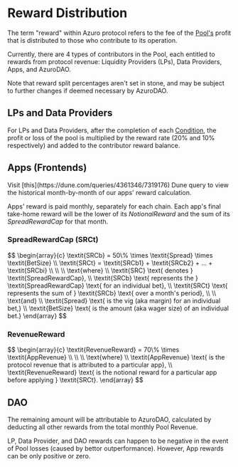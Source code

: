 
# Reward Distribution

The term "reward" within Azuro protocol refers to the fee of the [Pool's](https://gem.azuro.org/knowledge-hub/how-azuro-works/components/pools) profit that is distributed to those who contribute to its operation.

Currently, there are 4 types of contributors in the Pool, each entitled to rewards from protocol revenue: Liquidity Providers (LPs), Data Providers, Apps, and AzuroDAO.

Note that reward split percentages aren't set in stone, and may be subject to further changes if deemed necessary by AzuroDAO.

## LPs and Data Providers

For LPs and Data Providers, after the completion of each [Condition](/knowledge-hub/how-azuro-works/components/conditions), the profit or loss of the pool is multiplied by the reward rate (20% and 10% respectively) and added to the contributor reward balance.

## Apps (Frontends)

<Callout type="info">
Visit [this](https://dune.com/queries/4361346/7319176) Dune query to view the historical month-by-month of our apps' reward calculation.
</Callout>

Apps' reward is paid monthly, separately for each chain. Each app's final take-home reward will be the lower of its *NotionalReward* and the sum of its *SpreadRewardCap* for that month.

### SpreadRewardCap (SRCt)

<Formula>
$$
\begin{array}{c}
\textit{SRCb} = 50\% \times \textit{Spread} \times \textit{BetSize} \\
\textit{SRCt} = \textit{SRCb1} + \textit{SRCb2} + ... + \textit{SRCbi} \\
\\
\\
\text{where} \\
\textit{SRC} \text{ denotes } \textit{SpreadRewardCap}, \\
\textit{SRCb} \text{ represents the } \textit{SpreadRewardCap} \text{ for an individual bet}, \\
\textit{SRCt} \text{ represents the sum of } \textit{SRCb} \text{ over a month's period}, \\
\\
\text{and} \\
\textit{Spread} \text{ is the vig (aka margin) for an individual bet,} \\
\textit{BetSize} \text{ is the amount (aka wager size) of an individual bet.}
\end{array}
$$
</Formula>

### RevenueReward

<Formula>
$$
\begin{array}{c}
\textit{RevenueReward} = 70\% \times \textit{AppRevenue} \\
\\
\\
\text{where} \\
\textit{AppRevenue} \text{ is the protocol revenue that is attributed to a particular app}, \\
\textit{RevenueReward} \text{ is the notional reward for a particular app before applying } \textit{SRCt}.
\end{array}
$$
</Formula>

## DAO

The remaining amount will be attributable to AzuroDAO, calculated by deducting all other rewards from the total monthly Pool Revenue.

<Callout type="info">
LP, Data Provider, and DAO rewards can happen to be negative in the event of Pool losses (caused by bettor outperformance). However, App rewards can be only positive or zero.
</Callout>
